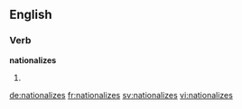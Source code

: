 ==English==

===Verb===
'''nationalizes'''

# {{en-third-person singular of|nationalize}}

[[de:nationalizes]]
[[fr:nationalizes]]
[[sv:nationalizes]]
[[vi:nationalizes]]